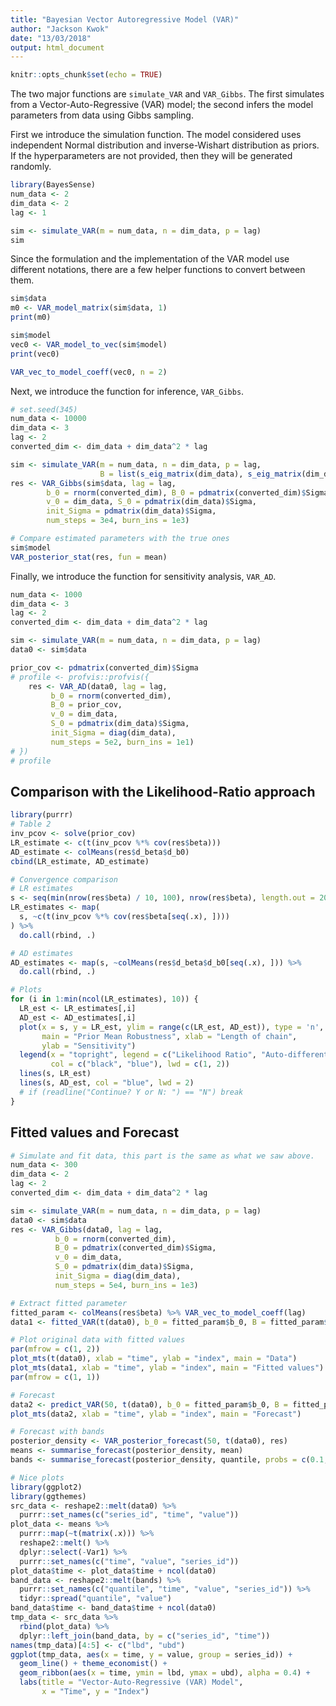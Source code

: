```yaml
---
title: "Bayesian Vector Autoregressive Model (VAR)"
author: "Jackson Kwok"
date: "13/03/2018"
output: html_document
---
```


```r
knitr::opts_chunk$set(echo = TRUE)
```

The two major functions are `simulate_VAR` and `VAR_Gibbs`. The first simulates from a Vector-Auto-Regressive (VAR) model; the second infers the model parameters from data using Gibbs sampling.

First we introduce the simulation function. The model considered uses independent Normal distribution and inverse-Wishart distribution as priors. If the hyperparameters are not provided, then they will be generated randomly.
```r
library(BayesSense)
num_data <- 2
dim_data <- 2
lag <- 1

sim <- simulate_VAR(m = num_data, n = dim_data, p = lag)
sim
```


Since the formulation and the implementation of the VAR model use different notations, there are a few helper functions to convert between them.
```r
sim$data
m0 <- VAR_model_matrix(sim$data, 1)
print(m0)
```

```r
sim$model
vec0 <- VAR_model_to_vec(sim$model)
print(vec0)

VAR_vec_to_model_coeff(vec0, n = 2)
```


Next, we introduce the function for inference, `VAR_Gibbs`.
```r
# set.seed(345)
num_data <- 10000
dim_data <- 3
lag <- 2
converted_dim <- dim_data + dim_data^2 * lag

sim <- simulate_VAR(m = num_data, n = dim_data, p = lag,
                    B = list(s_eig_matrix(dim_data), s_eig_matrix(dim_data)))
res <- VAR_Gibbs(sim$data, lag = lag, 
        b_0 = rnorm(converted_dim), B_0 = pdmatrix(converted_dim)$Sigma, 
        v_0 = dim_data, S_0 = pdmatrix(dim_data)$Sigma, 
        init_Sigma = pdmatrix(dim_data)$Sigma, 
        num_steps = 3e4, burn_ins = 1e3)
```

```r
# Compare estimated parameters with the true ones
sim$model
VAR_posterior_stat(res, fun = mean)
```


Finally, we introduce the function for sensitivity analysis, `VAR_AD`.
```r
num_data <- 1000
dim_data <- 3
lag <- 2
converted_dim <- dim_data + dim_data^2 * lag

sim <- simulate_VAR(m = num_data, n = dim_data, p = lag)
data0 <- sim$data

prior_cov <- pdmatrix(converted_dim)$Sigma
# profile <- profvis::profvis({
    res <- VAR_AD(data0, lag = lag, 
         b_0 = rnorm(converted_dim), 
         B_0 = prior_cov, 
         v_0 = dim_data, 
         S_0 = pdmatrix(dim_data)$Sigma, 
         init_Sigma = diag(dim_data),
         num_steps = 5e2, burn_ins = 1e1)
# })
# profile
```

## Comparison with the Likelihood-Ratio approach
```r
library(purrr)
# Table 2
inv_pcov <- solve(prior_cov)
LR_estimate <- c(t(inv_pcov %*% cov(res$beta)))
AD_estimate <- colMeans(res$d_beta$d_b0)
cbind(LR_estimate, AD_estimate)

# Convergence comparison
# LR estimates
s <- seq(min(nrow(res$beta) / 10, 100), nrow(res$beta), length.out = 20)
LR_estimates <- map(
  s, ~c(t(inv_pcov %*% cov(res$beta[seq(.x), ])))
) %>%
  do.call(rbind, .)

# AD estimates
AD_estimates <- map(s, ~colMeans(res$d_beta$d_b0[seq(.x), ])) %>%
  do.call(rbind, .)

# Plots
for (i in 1:min(ncol(LR_estimates), 10)) {
  LR_est <- LR_estimates[,i]
  AD_est <- AD_estimates[,i]
  plot(x = s, y = LR_est, ylim = range(c(LR_est, AD_est)), type = 'n',
       main = "Prior Mean Robustness", xlab = "Length of chain",
       ylab = "Sensitivity")
  legend(x = "topright", legend = c("Likelihood Ratio", "Auto-differentiation"),
         col = c("black", "blue"), lwd = c(1, 2))
  lines(s, LR_est)
  lines(s, AD_est, col = "blue", lwd = 2)
  # if (readline("Continue? Y or N: ") == "N") break
}
```


## Fitted values and Forecast
```r
# Simulate and fit data, this part is the same as what we saw above.
num_data <- 300
dim_data <- 2
lag <- 2
converted_dim <- dim_data + dim_data^2 * lag

sim <- simulate_VAR(m = num_data, n = dim_data, p = lag)
data0 <- sim$data
res <- VAR_Gibbs(data0, lag = lag, 
          b_0 = rnorm(converted_dim), 
          B_0 = pdmatrix(converted_dim)$Sigma, 
          v_0 = dim_data, 
          S_0 = pdmatrix(dim_data)$Sigma,
          init_Sigma = diag(dim_data),
          num_steps = 5e4, burn_ins = 1e3)

# Extract fitted parameter
fitted_param <- colMeans(res$beta) %>% VAR_vec_to_model_coeff(lag)
data1 <- fitted_VAR(t(data0), b_0 = fitted_param$b_0, B = fitted_param$B)

# Plot original data with fitted values
par(mfrow = c(1, 2))
plot_mts(t(data0), xlab = "time", ylab = "index", main = "Data")
plot_mts(data1, xlab = "time", ylab = "index", main = "Fitted values")
par(mfrow = c(1, 1))

# Forecast
data2 <- predict_VAR(50, t(data0), b_0 = fitted_param$b_0, B = fitted_param$B)
plot_mts(data2, xlab = "time", ylab = "index", main = "Forecast")
```

```r
# Forecast with bands
posterior_density <- VAR_posterior_forecast(50, t(data0), res)
means <- summarise_forecast(posterior_density, mean)
bands <- summarise_forecast(posterior_density, quantile, probs = c(0.1, 0.9))

# Nice plots
library(ggplot2)
library(ggthemes)
src_data <- reshape2::melt(data0) %>% 
  purrr::set_names(c("series_id", "time", "value"))
plot_data <- means %>% 
  purrr::map(~t(matrix(.x))) %>% 
  reshape2::melt() %>% 
  dplyr::select(-Var1) %>% 
  purrr::set_names(c("time", "value", "series_id"))
plot_data$time <- plot_data$time + ncol(data0)
band_data <- reshape2::melt(bands) %>% 
  purrr::set_names(c("quantile", "time", "value", "series_id")) %>%
  tidyr::spread("quantile", "value")
band_data$time <- band_data$time + ncol(data0)
tmp_data <- src_data %>% 
  rbind(plot_data) %>% 
  dplyr::left_join(band_data, by = c("series_id", "time"))
names(tmp_data)[4:5] <- c("lbd", "ubd")
ggplot(tmp_data, aes(x = time, y = value, group = series_id)) + 
  geom_line() + theme_economist() +
  geom_ribbon(aes(x = time, ymin = lbd, ymax = ubd), alpha = 0.4) + 
  labs(title = "Vector-Auto-Regressive (VAR) Model", 
       x = "Time", y = "Index")
```
